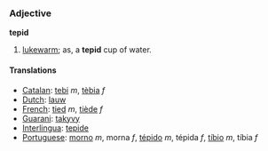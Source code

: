 ===Adjective===
'''tepid'''

#[[lukewarm]]; as, a '''tepid''' cup of water.

====Translations====
*[[Catalan]]: [[tebi]] ''m'', [[tèbia]] ''f''
*[[Dutch]]: [[lauw]]
*[[French]]: [[tied]] ''m'', [[tiède]] ''f''
*[[Guarani]]: [[takyvy]]
*[[Interlingua]]: [[tepide]]
*[[Portuguese]]: [[morno]] ''m'', morna ''f'', [[tépido]] ''m'', tépida ''f'', [[tíbio]] ''m'', tíbia ''f''